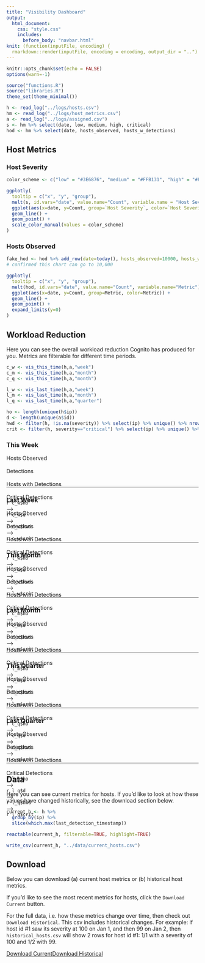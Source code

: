 ```yaml
---
title: "Visibility Dashboard"
output:
  html_document:
    css: "style.css"
    includes:
      before_body: "navbar.html"
knit: (function(inputFile, encoding) {
  rmarkdown::render(inputFile, encoding = encoding, output_dir = "..") })
---
```


```r
knitr::opts_chunk$set(echo = FALSE)
options(warn=-1)
```

```r
source("functions.R")
source("libraries.R")
theme_set(theme_minimal())
```

```r
h <- read_log("../logs/hosts.csv")
hm <- read_log("../logs/host_metrics.csv")
a <- read_log("../logs/assigned.csv")
s <- hm %>% select(date, low, medium, high, critical)
hod <- hm %>% select(date, hosts_observed, hosts_w_detections)
```

## Host Metrics {.tabset}

### Host Severity

```r
color_scheme <- c("low" = "#3E6876", "medium" = "#FFB131", "high" = "#FF591E", "critical" = "#DE1829")

ggplotly(
  tooltip = c("x", "y", "group"),
  melt(s, id.vars="date", value.name="Count", variable.name = "Host Severity") %>%
  ggplot(aes(x=date, y=Count, group=`Host Severity`, color=`Host Severity`)) +
  geom_line() +
  geom_point() +
  scale_color_manual(values = color_scheme)
)
```

### Hosts Observed
```r
fake_hod <- hod %>% add_row(date=today(), hosts_observed=10000, hosts_w_detections=50)
# confirmed this chart can go to 10,000

ggplotly(
  tooltip = c("x", "y", "group"),
  melt(hod, id.vars="date", value.name="Count", variable.name="Metric") %>%
  ggplot(aes(x=date, y=Count, group=Metric, color=Metric)) +
  geom_line() +
  geom_point() +
  expand_limits(y=0)
)
```

## Workload Reduction {.tabset}

Here you can see the overall workload reduction Cognito has produced for you. Metrics are filterable for different time periods.

```r
c_w <- vis_this_time(h,a,"week")
c_m <- vis_this_time(h,a,"month")
c_q <- vis_this_time(h,a,"month")

l_w <- vis_last_time(h,a,"week")
l_m <- vis_last_time(h,a,"month")
l_q <- vis_last_time(h,a,"quarter")

ho <- length(unique(h$ip))
d <- length(unique(a$id))
hwd <- filter(h, !is.na(severity)) %>% select(ip) %>% unique() %>% nrow()
crit <- filter(h, severity=="critical") %>% select(ip) %>% unique() %>% nrow()
```

### This Week

<div style="height:70px;">

<div>
  <div id="w-label">Hosts Observed</div>
  <div id="w-arrow"> ⠀⠀</div>
  <div id="w-label">Detections</div>
  <div id="w-arrow"> ⠀⠀</div>
  <div id="w-label">Hosts with Detections</div>
  <div id="w-arrow"> ⠀⠀</div>
  <div id="w-label">Critical Detections</div>
</div>
<div>
  <div id="w-label"> <a id="stat"> `r c_w$ho` </a> </div>
  <div id="w-arrow"> ⟶ </div>
  <div id="w-label"> <a id="stat"> `r c_w$d` </a> </div>
  <div id="w-arrow"> ⟶ </div>
  <div id="w-label"> <a id="stat"> `r c_w$hwd` </a> </div>
  <div id="w-arrow"> ⟶ </div>
  <div id="w-label"> <a id="stat"> `r c_w$crit` </a> </div>
</div>

</div>

***

### Last Week

<div style="height:70px;">

<div>
  <div id="w-label">Hosts Observed</div>
  <div id="w-arrow"> ⠀⠀</div>
  <div id="w-label">Detections</div>
  <div id="w-arrow"> ⠀⠀</div>
  <div id="w-label">Hosts with Detections</div>
  <div id="w-arrow"> ⠀⠀</div>
  <div id="w-label">Critical Detections</div>
</div>
<div>
  <div id="w-label"> <a id="stat"> `r l_w$ho` </a> </div>
  <div id="w-arrow"> ⟶ </div>
  <div id="w-label"> <a id="stat"> `r l_w$d` </a> </div>
  <div id="w-arrow"> ⟶ </div>
  <div id="w-label"> <a id="stat"> `r l_w$hwd` </a> </div>
  <div id="w-arrow"> ⟶ </div>
  <div id="w-label"> <a id="stat"> `r l_w$crit` </a> </div>
</div>

</div>

***

### This Month

<div style="height:70px;">

<div>
  <div id="w-label">Hosts Observed</div>
  <div id="w-arrow"> ⠀⠀</div>
  <div id="w-label">Detections</div>
  <div id="w-arrow"> ⠀⠀</div>
  <div id="w-label">Hosts with Detections</div>
  <div id="w-arrow"> ⠀⠀</div>
  <div id="w-label">Critical Detections</div>
</div>
<div>
  <div id="w-label"> <a id="stat"> `r c_m$ho` </a> </div>
  <div id="w-arrow"> ⟶ </div>
  <div id="w-label"> <a id="stat"> `r c_m$d` </a> </div>
  <div id="w-arrow"> ⟶ </div>
  <div id="w-label"> <a id="stat"> `r c_m$hwd` </a> </div>
  <div id="w-arrow"> ⟶ </div>
  <div id="w-label"> <a id="stat"> `r c_m$crit` </a> </div>
</div>

</div>

***

### Last Month

<div style="height:70px;">

<div>
  <div id="w-label">Hosts Observed</div>
  <div id="w-arrow"> ⠀⠀</div>
  <div id="w-label">Detections</div>
  <div id="w-arrow"> ⠀⠀</div>
  <div id="w-label">Hosts with Detections</div>
  <div id="w-arrow"> ⠀⠀</div>
  <div id="w-label">Critical Detections</div>
</div>
<div>
  <div id="w-label"> <a id="stat"> `r l_m$ho` </a> </div>
  <div id="w-arrow"> ⟶ </div>
  <div id="w-label"> <a id="stat"> `r l_m$d` </a> </div>
  <div id="w-arrow"> ⟶ </div>
  <div id="w-label"> <a id="stat"> `r l_m$hwd` </a> </div>
  <div id="w-arrow"> ⟶ </div>
  <div id="w-label"> <a id="stat"> `r l_m$crit` </a> </div>
</div>

</div>

***

### This Quarter

<div style="height:70px;">

<div>
  <div id="w-label">Hosts Observed</div>
  <div id="w-arrow"> ⠀⠀</div>
  <div id="w-label">Detections</div>
  <div id="w-arrow"> ⠀⠀</div>
  <div id="w-label">Hosts with Detections</div>
  <div id="w-arrow"> ⠀⠀</div>
  <div id="w-label">Critical Detections</div>
</div>
<div>
  <div id="w-label"> <a id="stat"> `r c_q$ho` </a> </div>
  <div id="w-arrow"> ⟶ </div>
  <div id="w-label"> <a id="stat"> `r c_q$d` </a> </div>
  <div id="w-arrow"> ⟶ </div>
  <div id="w-label"> <a id="stat"> `r c_q$hwd` </a> </div>
  <div id="w-arrow"> ⟶ </div>
  <div id="w-label"> <a id="stat"> `r c_q$crit` </a> </div>
</div>

</div>

***

### Last Quarter

<div style="height:70px;">

<div>
  <div id="w-label">Hosts Observed</div>
  <div id="w-arrow"> ⠀⠀</div>
  <div id="w-label">Detections</div>
  <div id="w-arrow"> ⠀⠀</div>
  <div id="w-label">Hosts with Detections</div>
  <div id="w-arrow"> ⠀⠀</div>
  <div id="w-label">Critical Detections</div>
</div>
<div>
  <div id="w-label"> <a id="stat"> `r l_q$ho` </a> </div>
  <div id="w-arrow"> ⟶ </div>
  <div id="w-label"> <a id="stat"> `r l_q$d` </a> </div>
  <div id="w-arrow"> ⟶ </div>
  <div id="w-label"> <a id="stat"> `r l_q$hwd` </a> </div>
  <div id="w-arrow"> ⟶ </div>
  <div id="w-label"> <a id="stat"> `r l_q$crit` </a> </div>
</div>

</div>

***

## Data

Here you can see current metrics for hosts. If you'd like to look at how these values have changed historically, see the download section below.

```r
current_h <- h %>% 
  group_by(ip) %>%
  slice(which.max(last_detection_timestamp))

reactable(current_h, filterable=TRUE, highlight=TRUE)

write_csv(current_h, "../data/current_hosts.csv")
```

## Download

Below you can download (a) current host metrics or (b) historical host metrics.

If you'd like to see the most recent metrics for hosts, click the `Download Current` button.

For the full data, i.e. how these metrics change over time, then check out `Download Historical`. This csv includes historical changes. For example: if host id #1 saw its severity at 100 on Jan 1, and then 99 on Jan 2, then `historical_hosts.csv` will show 2 rows for host id #1: 1/1 with a severity of 100 and 1/2 with 99.

<p>

<a id="button" download="current_hosts.csv" href="../data/current_hosts.csv">Download Current</a><a id="button" download="historical_hosts.csv" href="../logs/hosts.csv">Download Historical</a>

</p>

